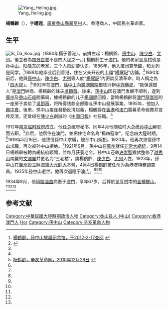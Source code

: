 [[File:Yang_Heling.jpg|thumb]]

'''楊鶴齡'''（{{bd|1868年|7月|1934年|8月}}），字'''禮遐'''。[[廣東|廣東]][[香山縣|香山縣]][[翠亨村|翠亨村]]人。香港商人，中国民主革命家。

==生平==
[[File:Si_Da_Kou.jpg|thumb]]（1890年攝于香港）。前排左起：楊鶴齡、[[孫中山|孫中山]]、[[陳少白|陳少白]]、[[尢列|尢列]]。後立者為[[關景良|關景良]]並不是四大寇之一。]]
楊鶴齡生于[[澳门|澳门]]。他的老家[[翠亨村|翠亨村]]也是[[孙中山|孙中山]]、[[陆皓东|陆皓东]]的老家，三个人自幼便认识。1886年，他入[[廣州算學館|廣州算學館]]，和[[尢列|尢列]]是同学。<ref name=gj>[http://www.sunyat-sen.org:1980/b5/192.168.0.100/cuiheng/show3.php?id=84 楊鶴齡，孙中山故居纪念馆，于2012-2-17查阅] {{Wayback|url=http://www.sunyat-sen.org:1980/b5/192.168.0.100/cuiheng/show3.php?id=84 |date=20120425071134 }}</ref>1888年他毕业后到香港，住在父亲开设的[[上環|上環]]“[[楊耀記|楊耀記]]”店舖。<ref name=zg>{{Cite web |url=http://dangshi.people.com.cn/GB/15973999.html |title=王奋强，杨鹤龄：忠贞不贰的“四寇堂主” (4)，中国共产党新闻网，2011年10月21日 |access-date=2012年2月18日 |archive-date=2016年3月4日 |archive-url=https://web.archive.org/web/20160304085206/http://dangshi.people.com.cn/GB/15973999.html |dead-url=no }}</ref>1890年前后，他與[[孫中山|孫中山]]、[[陳少白|陳少白]]、[[尢列|尢列]]等人於“[[楊耀記|楊耀記]]”內密談反清革命，時人稱之為「[[四大寇|四大寇]]」。<ref name=gj/>1892年在[[澳門|澳門]]，[[孫中山|孫中山]]向[[鏡湖醫院|鏡湖醫院]]借钱兴辦[[中西藥局|中西藥局]]，“擔保還銀人”是[[澳門|澳門]]紳商、楊鶴齡的妹夫[[吳節薇|吳節薇]]。後来，[[孫中山|孫中山]]因在澳門发展不顺利，遂到[[廣州|廣州]]及[[香山縣|香山]][[石岐区|石岐]]開藥局，據楊鶴齡的儿子[[楊國鏗|楊國鏗]]回憶，當時楊鶴齡将[[澳門|澳門]][[龍嵩街|龍嵩街]]的一座房子卖给了[[吳節薇|吳節薇]]，将所得钱款全部贈与孫中山發展事業。1895年，他加入[[興中會|興中會]]。後來，孫中山接连發動反清起義，楊鶴齡在[[香港|香港]]和[[澳门|澳门]]籌募革命經費并宣传反清，还曾经在[[陳少白|陳少白]]創辦的《[[中國日報|中國日報]]》社任職。<ref name=gj/>

1912年[[南京临时政府|南京临时政府]]成立，他任总统府秘书，同年4月他随临时大总统[[孙中山|孙中山]]解职而去职。<ref name=xh>[http://www.xhgmw.org/archive-50898.shtml 杨鹤龄，辛亥革命网，2010年12月29日] {{webarchive|url=https://web.archive.org/web/20160304191524/http://www.xhgmw.org/archive-50898.shtml |date=2016年3月4日 }}</ref>此后，他居住在澳門，並把住宅命名為“楊四寇堂”，纪念[[四大寇|四大寇]]时期。<ref name=gj/>1919年5月16日，他致信孫中山求職，被孙中山婉拒。1920年，他再次致信孫中山求職，再次被孙中山拒绝。<ref name=xh/>1921年9月，孫中山在[[廣州|廣州]]就任[[非常大總統|非常大總統]]，9月14日楊鶴齡被聘為總統府顧問，並每月获養老金。孙中山还命[[许崇智|许崇智]]拨款整修了[[越秀山|越秀山]]南麓的[[文澜阁_(越秀山)|文瀾閣]]并更名为“三老楼”，請楊鶴齡、[[陳少白|陳少白]]、[[尢列|尢列]]入住。1923年，孫中山在[[廣州|廣州]]設立[[陸海軍大元帥大本營|陸海軍大元帥大本營]]，4月4日楊鶴齡被任命为為港澳特務調查員。1925年[[孙中山|孙中山]]逝世，他再次退隐于[[澳门|澳门]]。<ref name=gj/><ref name=zg/><ref name=xh/>

1934年8月，他因[[脑溢血|脑溢血]]病逝于[[澳門|澳門]]，享年67岁。后葬於[[翠亨村|翠亨村]]南的[[金檳榔山|金檳榔山]]。<ref name=gj/><ref name=zg/><ref name=xh/>

==参考文献==
{{reflist}}
{{DEFAULTSORT:Yang}}
[[Category:中華民國大陸時期政治人物|Category:中華民國大陸時期政治人物]]
[[Category:香山县人_(中山)|Category:香山县人 (中山)]]
[[Category:香港澳門人|Category:香港澳門人]]
[[Category:杨姓|Hor]]
[[Category:孫中山|Category:孫中山]]
[[Category:辛亥革命人物|Category:辛亥革命人物]]